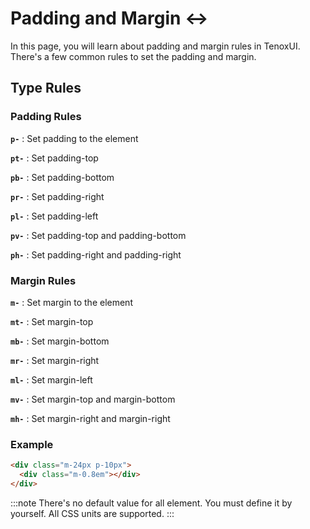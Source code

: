 
# Padding and Margin ↔️

In this page, you will learn about padding and margin rules in TenoxUI. There's a few common rules to set the padding and margin.

## Type Rules

<Tabs>
  <TabItem value="padding" label="Padding">

### Padding Rules

**`p-`** : Set padding to the element

**`pt-`** : Set padding-top

**`pb-`** : Set padding-bottom

**`pr-`** : Set padding-right

**`pl-`** : Set padding-left

**`pv-`** : Set padding-top and padding-bottom

**`ph-`** : Set padding-right and padding-right

</TabItem>

<TabItem value="margin" label="Margin">

### Margin Rules

**`m-`** : Set margin to the element

**`mt-`** : Set margin-top

**`mb-`** : Set margin-bottom

**`mr-`** : Set margin-right

**`ml-`** : Set margin-left

**`mv-`** : Set margin-top and margin-bottom

**`mh-`** : Set margin-right and margin-right

</TabItem>

</Tabs>

### Example

```html
<div class="m-24px p-10px">
  <div class="m-0.8em"></div>
</div>
```

:::note
There's no default value for all element. You must define it by yourself. All CSS units are supported.
:::
